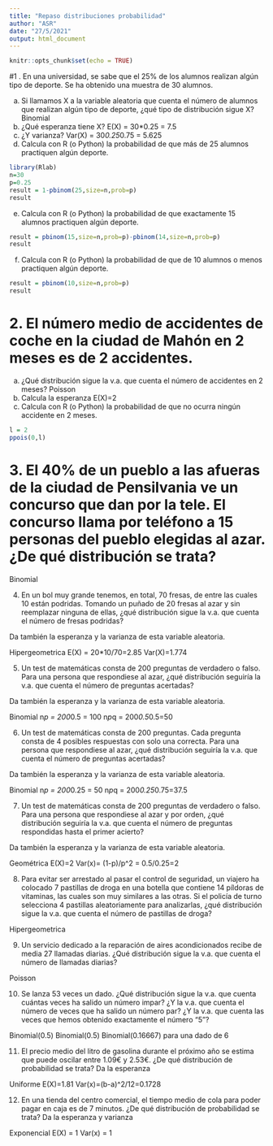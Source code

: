 ```yaml
---
title: "Repaso distribuciones probabilidad"
author: "ASR"
date: "27/5/2021"
output: html_document
---
```


```r
knitr::opts_chunk$set(echo = TRUE)
```

#1 . En una universidad, se sabe que el 25% de los alumnos realizan algún tipo de deporte. Se ha obtenido una muestra de 30 alumnos.

a) Si llamamos X a la variable aleatoria que cuenta el número de alumnos que realizan algún tipo de deporte, ¿qué tipo de distribución sigue X?
Binomial
b) ¿Qué esperanza tiene X?
E(X) = 30*0.25 = 7.5
c) ¿Y varianza?
Var(X) = 30*0.25*0.75 = 5.625
d) Calcula con R (o Python) la probabilidad de que más de 25 alumnos practiquen algún deporte.
```r
library(Rlab)
n=30
p=0.25
result = 1-pbinom(25,size=n,prob=p)
result
```

e) Calcula con R (o Python) la probabilidad de que exactamente 15 alumnos practiquen algún deporte.
```r
result = pbinom(15,size=n,prob=p)-pbinom(14,size=n,prob=p)
result
```

f) Calcula con R (o Python) la probabilidad de que de 10 alumnos o menos practiquen algún deporte.
```r
result = pbinom(10,size=n,prob=p)
result
```

# 2. El número medio de accidentes de coche en la ciudad de Mahón en 2 meses es de 2 accidentes.

a) ¿Qué distribución sigue la v.a. que cuenta el número de accidentes en 2 meses?
Poisson
b) Calcula la esperanza
E(X)=2
c) Calcula con R (o Python) la probabilidad de que no ocurra ningún accidente en 2 meses.
```r
l = 2
ppois(0,l)
```

# 3. El 40% de un pueblo a las afueras de la ciudad de Pensilvania ve un concurso que dan por la tele. El concurso llama por teléfono a 15 personas del pueblo elegidas al azar. ¿De qué distribución se trata?
Binomial

4. En un bol muy grande tenemos, en total, 70 fresas, de entre las cuales 10 están podridas. Tomando un puñado de 20 fresas al azar y sin reemplazar ninguna de ellas, ¿qué distribución sigue la v.a. que cuenta el número de fresas podridas?

Da también la esperanza y la varianza de esta variable aleatoria.

Hipergeometrica
E(X) = 20*10/70=2.85
Var(X)=1.774

5. Un test de matemáticas consta de 200 preguntas de verdadero o falso. Para una persona que respondiese al azar, ¿qué distribución seguiría la v.a. que cuenta el número de preguntas acertadas?

Da también la esperanza y la varianza de esta variable aleatoria.

Binomial
n*p = 200*0.5 = 100
n*p*q = 200*0.5*0.5=50

6. Un test de matemáticas consta de 200 preguntas. Cada pregunta consta de 4 posibles respuestas con solo una correcta. Para una persona que respondiese al azar, ¿qué distribución seguiría la v.a. que cuenta el número de preguntas acertadas?

Da también la esperanza y la varianza de esta variable aleatoria.

Binomial
n*p = 200*0.25 = 50
n*p*q = 200*0.25*0.75=37.5

7. Un test de matemáticas consta de 200 preguntas de verdadero o falso. Para una persona que respondiese al azar y por orden, ¿qué distribución seguiría la v.a. que cuenta el número de preguntas respondidas hasta el primer acierto?

Da también la esperanza y la varianza de esta variable aleatoria.

Geométrica
E(X)=2
Var(x)= (1-p)/p^2 = 0.5/0.25=2

8. Para evitar ser arrestado al pasar el control de seguridad, un viajero ha colocado 7 pastillas de droga en una botella que contiene 14 píldoras de vitaminas, las cuales son muy similares a las otras. Si el policía de turno selecciona 4 pastillas aleatoriamente para analizarlas, ¿qué distribución sigue la v.a. que cuenta el número de pastillas de droga?

Hipergeometrica


9. Un servicio dedicado a la reparación de aires acondicionados recibe de media 27 llamadas diarias. ¿Qué distribución sigue la v.a. que cuenta el número de llamadas diarias?

Poisson

10. Se lanza 53 veces un dado. ¿Qué distribución sigue la v.a. que cuenta cuántas veces ha salido un número impar? ¿Y la v.a. que cuenta el número de veces que ha salido un número par? ¿Y la v.a. que cuenta las veces que hemos obtenido exactamente el número "5"?

Binomial(0.5)
Binomial(0.5)
Binomial(0.16667) para una dado de 6

11. El precio medio del litro de gasolina durante el próximo año se estima que puede oscilar entre 1.09€ y 2.53€. ¿De qué distribución de probabilidad se trata?
Da la esperanza

Uniforme
E(X)=1.81
Var(x)=(b-a)^2/12=0.1728

12. En una tienda del centro comercial, el tiempo medio de cola para poder pagar en caja es de 7 minutos. ¿De qué distribución de probabilidad se trata?
Da la esperanza y varianza

Exponencial
E(X) = 1
Var(x) = 1
